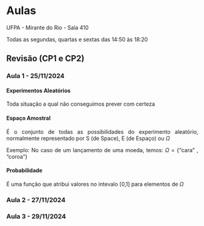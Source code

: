 ```{=html}
<style>
body{text-align: justify}
</style>
```


::: progress
::: {.progress-bar style="width: 5%; background-color: green; "}
:::
:::

# Aulas

UFPA - Mirante do Rio - Sala 410

Todas as segundas, quartas e sextas das 14:50 às 18:20

## Revisão (CP1 e CP2)

### Aula 1 - 25/11/2024

#### Experimentos Aleatórios
Toda situação a qual não conseguimos prever com certeza

#### Espaço Amostral
É o conjunto de todas as possibilidades do experimento aleatório, normalmente representado por S (de Space), E (de Espaço) ou $\Omega$

Exemplo: No caso de um lançamento de uma moeda, temos: $\Omega$ = {"cara" , "coroa"}

#### Probabilidade

É uma função que atribui valores no intevalo [0,1] para elementos de $\Omega$



### Aula 2 - 27/11/2024

### Aula 3 - 29/11/2024
